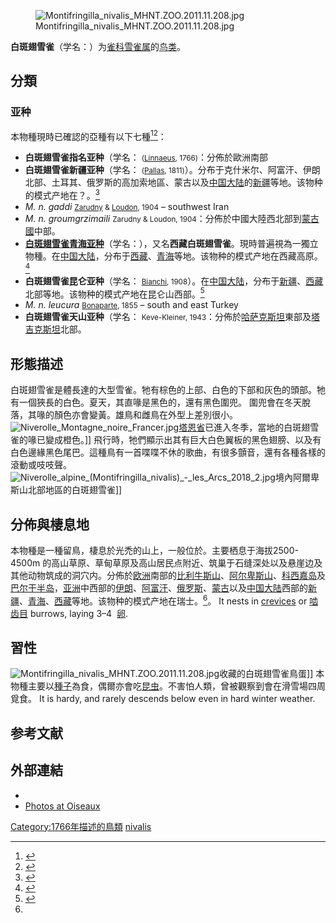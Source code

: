 {{Speciesbox
| status = LC
| status_system = IUCN3.1
| status_ref = <ref>{{IUCN|id=103819582 |title=''Montifringilla nivalis'' |assessor=BirdLife International |assessor-link=BirdLife International |version=2013.2 |year=2012 |accessdate=26 November 2013}}</ref>
| image = Snowfinch.jpg
| taxon = Montifringilla nivalis
| authority = ([[卡尔·林奈|Linnaeus]], 1766){{r|id4084}}
| synonyms = 
* ''Fringilla nivalis'' {{small|Linnaeus, 1766}}
}}
[[File:Montifringilla_nivalis_MHNT.ZOO.2011.11.208.jpg|thumb]] 

'''白斑翅雪雀'''（学名：''{{lang|la|Montifringilla nivalis}}''）为[[雀科|雀科]][[雪雀属|雪雀属]]的[[鸟类|鸟类]]{{r|id4084}}。

==分類==
===亚种===
本物種現時已確認的亞種有以下七種<ref name=ioc>{{cite web | editor1-last=Gill | editor1-first=Frank | editor1-link=Frank Gill (ornithologist) | editor2-last=Donsker | editor2-first=David | year=2018 | title=Old World sparrows, snowfinches, weavers | work=World Bird List Version 8.1 | url=http://www.worldbirdnames.org/bow/weavers/ | publisher=International Ornithologists' Union | accessdate=6 May 2018 | archive-date=2017-01-26 | archive-url=https://web.archive.org/web/20170126041558/http://www.worldbirdnames.org/bow/weavers/ | dead-url=no }}</ref><ref name="zgdwz">{{中國動物志/N14 |chapter=白斑翅雪雀}}</ref>：
* '''白斑翅雪雀指名亚种'''（学名：{{lang|la|''Montifringilla nivalis nivalis''}} <small>([[卡尔·林奈|Linnaeus]], 1766)</small>：分佈於歐洲南部
* '''白斑翅雪雀新疆亚种'''（学名：{{lang|la|''Montifringilla nivalis alpicola''}} <small>([[Peter_Simon_Pallas|Pallas]], 1811)</small>）。分布于克什米尔、阿富汗、伊朗北部、土耳其、俄罗斯的高加索地區、蒙古以及[[中国大陆|中国大陆]]的[[新疆|新疆]]等地。该物种的模式产地在？。<ref name='id4085'>{{cite web| url =http://www.bioinfo.cn/db05/BjdwSpecies.php?action=view&id=4085| title =白斑翅雪雀新疆亚种| work =《中国动物物种编目数据库》| publisher =中国科学院微生物研究所| author =中国科学院动物研究所| accessdate =2009-04-04| deadurl =yes| archiveurl =https://web.archive.org/web/20160305052457/http://www.bioinfo.cn/db05/BjdwSpecies.php?action=view&id=4085| archivedate =2016-03-05}}</ref>
* ''M. n. gaddi'' <small>[[Nikolai_Zarudny|Zarudny]] & [[Harald_von_Loudon|Loudon]], 1904</small> – southwest Iran
* ''M. n. groumgrzimaili'' <small>Zarudny & Loudon, 1904</small>：分佈於中國大陸西北部到[[蒙古國|蒙古國]]中部。
* '''[[青海白斑翅雪雀|白斑翅雪雀青海亚种]]'''（学名：{{lang|la|''Montifringilla nivalis henrici''}}），又名'''西藏白斑翅雪雀'''。現時普遍視為一獨立物種。在[[中国大陆|中国大陆]]，分布于[[西藏|西藏]]、[[青海|青海]]等地。该物种的模式产地在西藏高原。<ref name='id4086'>{{cite web| url =http://www.bioinfo.cn/db05/BjdwSpecies.php?action=view&id=4086| title =白斑翅雪雀青海亚种| work =《中国动物物种编目数据库》| publisher =中国科学院微生物研究所| author =中国科学院动物研究所| accessdate =2009-04-04| deadurl =yes| archiveurl =https://web.archive.org/web/20160305002025/http://www.bioinfo.cn/db05/BjdwSpecies.php?action=view&id=4086| archivedate =2016-03-05}}</ref>
* '''白斑翅雪雀昆仑亚种'''（学名：{{lang|la|''Montifringilla nivalis kwenlunensis''}} <small>[[Valentin_Bianchi|Bianchi]], 1908</small>）。在[[中国大陆|中国大陆]]，分布于[[新疆|新疆]]、[[西藏|西藏]]北部等地。该物种的模式产地在昆仑山西部。<ref name='id4087'>{{cite web| url =http://www.bioinfo.cn/db05/BjdwSpecies.php?action=view&id=4087| title =白斑翅雪雀昆仑亚种| work =《中国动物物种编目数据库》| publisher =中国科学院微生物研究所| author =中国科学院动物研究所| accessdate =2009-04-04| deadurl =yes| archiveurl =https://web.archive.org/web/20160305095009/http://www.bioinfo.cn/db05/BjdwSpecies.php?action=view&id=4087| archivedate =2016-03-05}}</ref>
* ''M. n. leucura'' <small>[[Charles_Lucien_Bonaparte|Bonaparte]], 1855</small> – south and east Turkey
* '''白斑翅雪雀天山亚种'''（学名：{{lang|la|''Montifringilla nivalis tianshanica''}} <small>Keve-Kleiner, 1943</small>：分佈於[[哈萨克斯坦|哈萨克斯坦]]東部及[[塔吉克斯坦|塔吉克斯坦]]北部。

==形態描述==
白斑翅雪雀是體長達{{convert|16.5|-|19|cm|in}}的大型雪雀。牠有棕色的上部、白色的下部和灰色的頭部。牠有一個狹長的白色{{tsl|en|wing panel|翼板}}。夏天，其直喙是黑色的，還有黑色圍兜。 圍兜會在冬天脫落，其喙的顏色亦會變黃。雄鳥和雌鳥在外型上差別很小。
[[File:Niverolle_Montagne_noire_Francer.jpg|left]][[塔恩省|塔恩省]]已進入冬季，當地的白斑翅雪雀的喙已變成橙色。]]
飛行時，牠們顯示出其有巨大白色翼板的黑色翅膀、以及有白色邊緣黑色尾巴。這種鳥有一首喋喋不休的歌曲，有很多顫音，還有各種各樣的滾動或吱吱聲。
[[File:Niverolle_alpine_(Montifringilla_nivalis)_-_les_Arcs_2018_2.jpg|thumb]]境內阿爾卑斯山北部地區的白斑翅雪雀]]

==分佈與棲息地==
本物種是一種留鳥，棲息於光禿的山上，一般位於{{convert|1500|m|ft}}。主要栖息于海拔2500-4500m 的高山草原、草甸草原及高山居民点附近、筑巢于石缝深处以及悬崖边及其他动物筑成的洞穴内{{r|id4084}}。分佈於[[欧洲|欧洲]]南部的[[比利牛斯山|比利牛斯山]]、[[阿尔卑斯山|阿尔卑斯山]]、[[科西嘉岛|科西嘉岛]]及[[巴尔干半岛|巴尔干半岛]]，[[亚洲|亚洲]]中西部的[[伊朗|伊朗]]、[[阿富汗|阿富汗]]、[[俄罗斯|俄罗斯]]、[[蒙古|蒙古]]{{r|id4084}}以及[[中国大陆|中国大陆]]西部的[[新疆|新疆]]、[[青海|青海]]、[[西藏|西藏]]等地{{r|id4084}}。该物种的模式产地在瑞士。<ref name='id4084'/>。 It nests in <!-- 页面不存在 -->[[crevices|crevices]] or <!-- [[rodent|rodent]] -->[[啮齿目|啮齿目]] burrows, laying 3–4 <!-- [[Egg_(biology)|eggs]] -->[[卵|卵]].

==習性==
[[File:Montifringilla_nivalis_MHNT.ZOO.2011.11.208.jpg|thumb]]收藏的白斑翅雪雀鳥蛋]]
本物種主要以[[種子|種子]]為食，偶爾亦會吃[[昆虫|昆虫]]。不害怕人類，曾被觀察到會在滑雪場四周覓食。
It is hardy, and rarely descends below {{convert|1000|m|ft}} even in hard winter weather.

==参考文献==
{{reflist|refs=
<ref name='id4084'>{{cite web
 | url =http://www.bioinfo.cn/db05/BjdwSpecies.php?action=view&id=4084 | dead-url =yes
 | archive-url =https://web.archive.org/web/20160305044004/http://www.bioinfo.cn/db05/BjdwSpecies.php?action=view&id=4084
 | title =白斑翅雪雀| work =《中国动物物种编目数据库》
 | publisher =中国科学院微生物研究所| author =中国科学院动物研究所
 | access-date =2009-04-04| archive-date =2016-03-05 |language=zh-hans }}</ref>
}}

==外部連結==
{{commonscat|Montifringilla nivalis}}
*{{Wikispecies-inline|Montifringilla nivalis}}
*[http://www.oiseaux.net/birds/photos/snowfinch.html Photos at Oiseaux] {{Wayback|url=http://www.oiseaux.net/birds/photos/snowfinch.html |date=20160303181614 }}
{{Passeridae}}
{{Taxonbar|from=Q499290}}
[[Category:1766年描述的鳥類|Category:1766年描述的鳥類]]
[[Category:雪雀属|nivalis]]